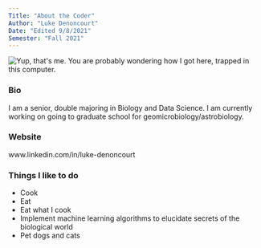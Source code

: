 ---
Title: "About the Coder"
Author: "Luke Denoncourt"
Date: "Edited 9/8/2021"
Semester: "Fall 2021"
---

![](https://user-images.githubusercontent.com/67921793/132583745-5c8a660d-424e-494c-a5c6-1f26251c1abf.jpg "Yup, that's me. You are probably wondering how I got here, trapped in this computer.")

### Bio 

I am a senior, double majoring in Biology and Data Science. I am currently working on going to graduate school for geomicrobiology/astrobiology.

### Website
www.linkedin.com/in/luke-denoncourt

### Things I like to do

+ Cook
+ Eat
+ Eat what I cook
+ Implement machine learning algorithms to elucidate secrets of the biological world
+ Pet dogs and cats
